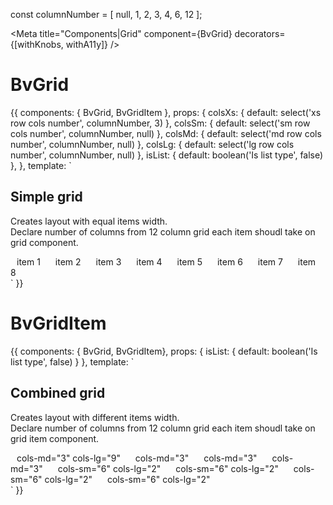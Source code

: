 
const columnNumber = [
  null, 1, 2, 3, 4, 6, 12
];

<Meta title="Components|Grid" component={BvGrid} decorators={[withKnobs, withA11y]} />

# BvGrid

<Props of={BvGrid} />

<Preview>
  <Story name="Simple grid example">
    {{
      components: { BvGrid, BvGridItem },
      props: {
        colsXs: {
          default: select('xs row cols number', columnNumber, 3)
        },
        colsSm: {
          default: select('sm row cols number', columnNumber, null)
        },
        colsMd: {
          default: select('md row cols number', columnNumber, null)
        },
        colsLg: {
          default: select('lg row cols number', columnNumber, null)
        },
        isList: {
          default: boolean('Is list type', false)
        },
      },
      template: `
        <div>
          <h2 class="bv--title">Simple grid</h2>
          <p>
            Creates layout with equal items width. <br>
            Declare number of columns from 12 column grid each item shoudl take on grid component.
          </p>
          <BvGrid
            :colsXs="colsXs"
            :colsSm="colsSm"
            :colsMd="colsMd"
            :colsLg="colsLg"
            :isList="isList"
          >
            <BvGridItem :isList="isList" class="bv--color-primary" style="height: 150px; padding: 10px;">item 1</BvGridItem>
            <BvGridItem :isList="isList" class="bv--color-primary" style="height: 150px; padding: 10px;">item 2</BvGridItem>
            <BvGridItem :isList="isList" class="bv--color-primary" style="height: 150px; padding: 10px;">item 3</BvGridItem>
            <BvGridItem :isList="isList" class="bv--color-primary" style="height: 150px; padding: 10px;">item 4</BvGridItem>
            <BvGridItem :isList="isList" class="bv--color-primary" style="height: 150px; padding: 10px;">item 5</BvGridItem>
            <BvGridItem :isList="isList" class="bv--color-primary" style="height: 150px; padding: 10px;">item 6</BvGridItem>
            <BvGridItem :isList="isList" class="bv--color-primary" style="height: 150px; padding: 10px;">item 7</BvGridItem>
            <BvGridItem :isList="isList" class="bv--color-primary" style="height: 150px; padding: 10px;">item 8</BvGridItem>
          </BvGrid>
        </div>
      `
    }}
  </Story>
</Preview>

# BvGridItem

<Props of={BvGridItem} />

<Preview>
  <Story name="Combined grid">
    {{
      components: { BvGrid, BvGridItem},
      props: {
        isList: {
          default: boolean('Is list type', false)
        }
      },
      template: `
        <div>
          <h2 class="bv--title">Combined grid</h2>
          <p>
            Creates layout with different items width. <br>
            Declare number of columns from 12 column grid each item shoudl take on grid item component.
          </p>
          <BvGrid
            :isList="isList"
          >
            <BvGridItem :isList="isList" :cols-md="3" :cols-lg="9" class="bv--color-primary" style="height: 150px; padding: 10px;">cols-md="3" cols-lg="9"</BvGridItem>
            <BvGridItem :isList="isList" :cols-md="3" class="bv--color-secondary" style="height: 150px; padding: 10px;">cols-md="3"</BvGridItem>
            <BvGridItem :isList="isList" :cols-md="3" class="bv--color-primary-variant" style="height: 150px; padding: 10px;">cols-md="3"</BvGridItem>
            <BvGridItem :isList="isList" :cols-md="3" class="bv--color-secondary-variant" style="height: 150px; padding: 10px;">cols-md="3"</BvGridItem>
            <BvGridItem :isList="isList" :cols-sm="6" :cols-lg="2" class="bv--color-primary" style="height: 150px; padding: 10px;">cols-sm="6" cols-lg="2"</BvGridItem>
            <BvGridItem :isList="isList" :cols-sm="6" :cols-lg="2" class="bv--color-secondary" style="height: 150px; padding: 10px;">cols-sm="6" cols-lg="2"</BvGridItem>
            <BvGridItem :isList="isList" :cols-sm="6" :cols-lg="2" class="bv--color-primary-variant" style="height: 150px; padding: 10px;">cols-sm="6" cols-lg="2"</BvGridItem>
            <BvGridItem :isList="isList" :cols-sm="6" :cols-lg="2" class="bv--color-secondary-variant" style="height: 150px; padding: 10px;">cols-sm="6" cols-lg="2"</BvGridItem>
          </BvGrid>
        </div>
      `
    }}
  </Story>
</Preview>
